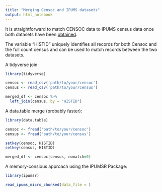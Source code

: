 ```yaml
---
title: "Merging Censoc and IPUMS datasets"
output: html_notebook
---
```


It is straightforward to match CENSOC data to IPUMS census data once both datasets have been [obtained](https://censoc.demog.berkeley.edu/articles/ipums_document.html).  

The variable "HISTID" uniquely identifies  all records for both Censoc and the full count census and can be used to match records between the two datasets. 

A tidyverse join: 

```r
library(tidyverse)

censoc <- read_csv('path/to/your/censoc')
census <- read_csv('path/to/your/census')

merged_df <- censoc %>%
  left_join(census, by = "HISTID")
```

A data.table merge (probably faster): 
```r
library(data.table)

censoc <- fread('path/to/your/censoc')
census <- fread('path/to/your/census')

setkey(censoc, HISTID)
setkey(census, HISTID)

merged_df <- censoc[census, nomatch=0]
```

A memory-consious approach using the IPUMSR Package: 
```r
library(ipumsr)

read_ipums_micro_chunked(data_file = )


```

